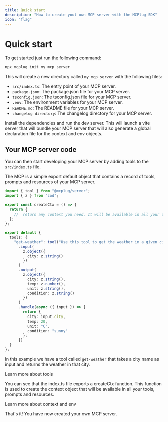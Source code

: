 ```yaml
---
title: Quick start
description: "How to create yout own MCP server with the MCPlug SDK"
icon: "flag"
---
```


# Quick start

To get started just run the following command:

```bash
npx mcplug init my_mcp_server
```

This will create a new directory called `my_mcp_server` with the following files:

- `src/index.ts`: The entry point of your MCP server.
- `package.json`: The package.json file for your MCP server.
- `tsconfig.json`: The tsconfig.json file for your MCP server.
- `.env`: The environment variables for your MCP server.
- `README.md`: The README file for your MCP server.
- `changelog directory`: The changelog directory for your MCP server.

Install the dependencies and run the dev server. This will launch a vite server that will bundle your MCP server that will also generate a global declaration file for the context and env objects.

## Your MCP server code

You can then start developing your MCP server by adding tools to the `src/index.ts` file.

The MCP is a simple export default object that contains a record of tools, prompts and resources of your MCP server.

```ts src/index.ts
import { tool } from "@mcplug/server";
import { z } from "zod";

export const createCtx = () => {
  return {
    //  return any context you need. It will be available in all your tools, prompts and resources
  };
};

export default {
  tools: {
    "get-weather": tool("Use this tool to get the weather in a given city")
      .input(
        z.object({
          city: z.string()
        })
      )
      .output(
        z.object({
          city: z.string(),
          temp: z.number(),
          unit: z.string(),
          condition: z.string()
        })
      )
      .handle(async ({ input }) => {
        return {
          city: input.city,
          temp: 20,
          unit: "C",
          condition: "sunny"
        };
      })
  }
};
```

In this example we have a tool called `get-weather` that takes a city name as input and returns the weather in that city.

<Card icon="screwdriver-wrench" horizontal title="Tools" href="/concepts/tools">
  Learn more about tools
</Card>

You can see that the index.ts file exports a createCtx function. This function is used to create the context object that will be available in all your tools, prompts and resources.

<Card icon="screwdriver-wrench" horizontal title="Context and Env" href="/server/context-env">
  Learn more about context and env
</Card>

That's it! You have now created your own MCP server.
